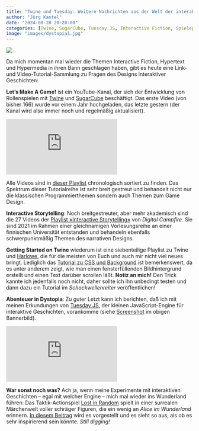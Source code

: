 ```yaml
---
title: "Twine und Tuesday: Weitere Nachrichten aus der Welt der interaktiven Geschichten"
author: "Jörg Kantel"
date: "2024-08-28 20:20:00"
categories: [Twine, SugarCube, Tuesday JS, Interactive Fiction, Spieleprogrammierung, Game Design]
image: "images/dystopia1.jpg"
---
```


[![](images/dystopia2-b.jpg)](https://www.flickr.com/photos/schockwellenreiter/53950283094/)

Da mich momentan mal wieder die Themen Interactive Fiction, Hypertext und Hypermedia in ihren Bann geschlagen haben, gibt es heute eine Link- und Video-Tutorial-Sammlung zu Fragen des Designs interaktiver Geschichten:

**Let's Make A Game!** ist ein YouTube-Kanal, der sich der Entwicklung von Rollenspielen mit [Twine](http://cognitiones.kantel-chaos-team.de/multimedia/spieleprogrammierung/twine2.html) und [SugarCube](https://www.motoslave.net/sugarcube/2/docs/) beschäftigt. Das erste Video (von bisher 166) wurde vor einem Jahr hochgeladen, das letzte gestern (der Kanal wird also immer noch und regelmäßig aktualisiert).

<iframe class="if16_9" src="https://www.youtube.com/embed/Gqpkoat6qfs?si=mlbD-GAMq8Xw-93v" title="YouTube video player" frameborder="0" allow="accelerometer; autoplay; clipboard-write; encrypted-media; gyroscope; picture-in-picture; web-share" referrerpolicy="strict-origin-when-cross-origin" allowfullscreen></iframe>

Alle Videos sind in [dieser Playlist](https://www.youtube.com/playlist?list=PLyTbPwKro2ZRXesDLo-l9OjWdhAqz6Nj3) chronologisch sortiert zu finden. Das Spektrum dieser Tutorialreihe ist sehr breit gestreut und behandelt nicht nur die klassischen Programmierthemen sondern auch Themen zum Game Design.

**Interactive Storytelling**: Noch breitgestreuter, aber mehr akademisch sind die 27 Videos der [Playlist »Interactive Storytelling«](https://www.youtube.com/playlist?list=PLv56ccuRlfo3ncXLO2uT2azOIFTJzc359) von *Digital Campfire*. Sie sind 2021 im Rahmen einer gleichnamigen Vorlesungsreihe an einer finnischen Universität entstanden und behandeln ebenfalls schwerpunktmäßig Themen des narrativen Designs.

**Getting Started on Twine** wiederum ist eine siebenteilige Playlist zu Twine und [Harlowe](https://twine2.neocities.org/), die für die meisten von Euch und auch mir nicht viel neues bringt. Lediglich das [Tutorial zu CSS und Background](https://www.youtube.com/watch?v=QwGe9wkImqE) ist bemerkenswert, da es unter anderem zeigt, wie man einen fensterfüllenden Bildhintergrund erstellt und einen Text darüber scrollen läßt. **Notiz an mich!** Den Trick kannte ich jedenfalls noch nicht, daher sollte ich ihn unbedingt testen und dann dazu ein Tutorial im *Schockwellenreiter* veröffentlichen!

**Abenteuer in Dystopia**: Zu guter Letzt kann ich berichten, daß ich mit meinen Erkundungen von [Tuesday JS](http://cognitiones.kantel-chaos-team.de/multimedia/spieleprogrammierung/tuesdayjs.html), der kleinen JavaScript-Engine für interaktive Geschichten, vorankomme (siehe [Screenshot](https://www.flickr.com/photos/schockwellenreiter/53950283094/) im obigen Bannerbild).

<iframe class="if16_9" src="https://www.youtube.com/embed/aHnt0HrgAMw?si=FB5HiOWmqoJk1sbG" title="YouTube video player" frameborder="0" allow="accelerometer; autoplay; clipboard-write; encrypted-media; gyroscope; picture-in-picture; web-share" referrerpolicy="strict-origin-when-cross-origin" allowfullscreen></iframe>

**War sonst noch was?** Ach ja, wenn meine Experimente mit interaktiven Geschichten -- egal mit welcher Engine -- mich mal wieder ins Wunderland führen: Das Taktik-Actionspiel [Lost in Random](https://www.computerbase.de/2021-07/lost-in-random-abenteuer-in-der-zufallswelt-erscheint-im-september/) spielt in einer surrealen Märchenwelt voller schräger Figuren, die ein wenig an *Alice im Wunderland* erinnern. [In diesem Beitrag](https://www.computerbase.de/2024-08/lost-in-random-the-eternal-die-rouge-lite-ist-hades-im-wunderland/) wird es vorgestellt und es sieht so aus, als ob es sehr inspirierend sein könnte. *Still digging!*